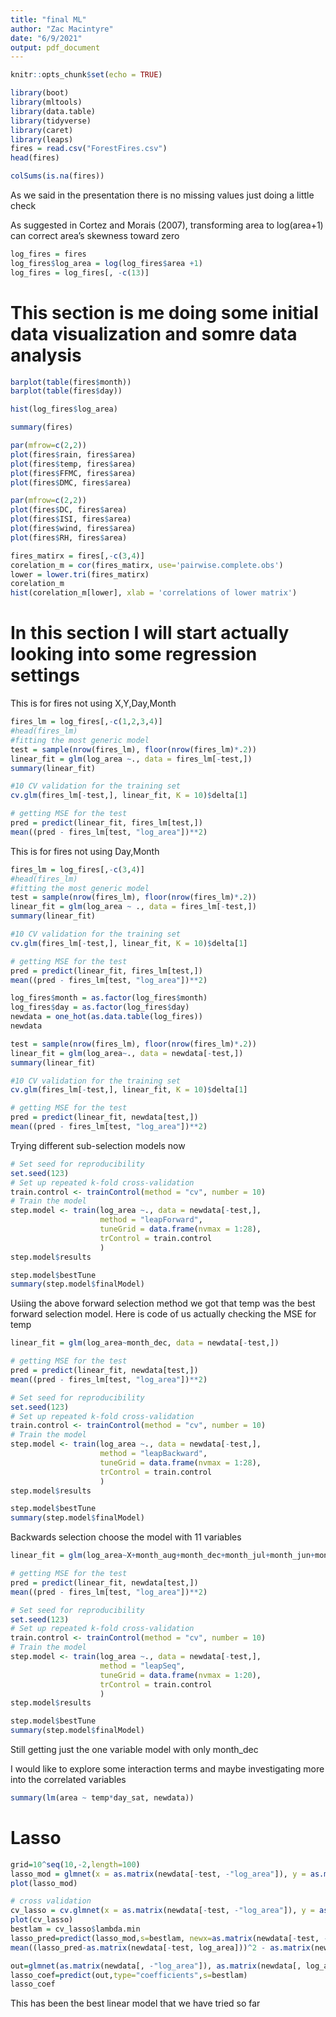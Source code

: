 ```yaml
---
title: "final ML"
author: "Zac Macintyre"
date: "6/9/2021"
output: pdf_document
---
```


```r
knitr::opts_chunk$set(echo = TRUE)
```



```r
library(boot)
library(mltools)
library(data.table)
library(tidyverse)
library(caret)
library(leaps)
fires = read.csv("ForestFires.csv")
head(fires)
```

```r
colSums(is.na(fires))
```
As we said in the presentation there is no missing values just doing a little check

As suggested in Cortez and Morais (2007), transforming area to log(area+1) can correct area's skewness toward zero
```r
log_fires = fires
log_fires$log_area = log(log_fires$area +1)
log_fires = log_fires[, -c(13)]
```

# This section is me doing some initial data visualization and somre data analysis
```r
barplot(table(fires$month))
barplot(table(fires$day))
```
```r
hist(log_fires$log_area)
```


```r
summary(fires)
```

```r
par(mfrow=c(2,2))
plot(fires$rain, fires$area)
plot(fires$temp, fires$area)
plot(fires$FFMC, fires$area)
plot(fires$DMC, fires$area)
```
```r
par(mfrow=c(2,2))
plot(fires$DC, fires$area)
plot(fires$ISI, fires$area)
plot(fires$wind, fires$area)
plot(fires$RH, fires$area)
```

```r
fires_matirx = fires[,-c(3,4)]
corelation_m = cor(fires_matirx, use='pairwise.complete.obs')
lower = lower.tri(fires_matirx)
corelation_m
hist(corelation_m[lower], xlab = 'correlations of lower matrix')
```


# In this section I will start actually looking into some regression settings

This is for fires not using X,Y,Day,Month
```r
fires_lm = log_fires[,-c(1,2,3,4)]
#head(fires_lm)
#fitting the most generic model
test = sample(nrow(fires_lm), floor(nrow(fires_lm)*.2))
linear_fit = glm(log_area ~., data = fires_lm[-test,])
summary(linear_fit)

#10 CV validation for the training set 
cv.glm(fires_lm[-test,], linear_fit, K = 10)$delta[1]

# getting MSE for the test
pred = predict(linear_fit, fires_lm[test,])
mean((pred - fires_lm[test, "log_area"])**2)
```


This is for fires not using Day,Month
```r
fires_lm = log_fires[,-c(3,4)]
#head(fires_lm)
#fitting the most generic model
test = sample(nrow(fires_lm), floor(nrow(fires_lm)*.2))
linear_fit = glm(log_area ~ ., data = fires_lm[-test,])
summary(linear_fit)

#10 CV validation for the training set 
cv.glm(fires_lm[-test,], linear_fit, K = 10)$delta[1]

# getting MSE for the test
pred = predict(linear_fit, fires_lm[test,])
mean((pred - fires_lm[test, "log_area"])**2)
```


```r
log_fires$month = as.factor(log_fires$month)
log_fires$day = as.factor(log_fires$day)
newdata = one_hot(as.data.table(log_fires))
newdata
```

```r
test = sample(nrow(fires_lm), floor(nrow(fires_lm)*.2))
linear_fit = glm(log_area~., data = newdata[-test,])
summary(linear_fit)

#10 CV validation for the training set 
cv.glm(fires_lm[-test,], linear_fit, K = 10)$delta[1]

# getting MSE for the test
pred = predict(linear_fit, newdata[test,])
mean((pred - fires_lm[test, "log_area"])**2)
```


Trying different sub-selection models now
```r
# Set seed for reproducibility
set.seed(123)
# Set up repeated k-fold cross-validation
train.control <- trainControl(method = "cv", number = 10)
# Train the model
step.model <- train(log_area ~., data = newdata[-test,],
                    method = "leapForward", 
                    tuneGrid = data.frame(nvmax = 1:28),
                    trControl = train.control
                    )
step.model$results

step.model$bestTune
summary(step.model$finalModel)
```

Usiing the above forward selection method we got that temp was the best forward selection model.  Here is code of us actually checking the MSE for temp
```r
linear_fit = glm(log_area~month_dec, data = newdata[-test,])

# getting MSE for the test
pred = predict(linear_fit, newdata[test,])
mean((pred - fires_lm[test, "log_area"])**2)
```


```r
# Set seed for reproducibility
set.seed(123)
# Set up repeated k-fold cross-validation
train.control <- trainControl(method = "cv", number = 10)
# Train the model
step.model <- train(log_area ~., data = newdata[-test,],
                    method = "leapBackward", 
                    tuneGrid = data.frame(nvmax = 1:28),
                    trControl = train.control
                    )
step.model$results

step.model$bestTune
summary(step.model$finalModel)
```

Backwards selection choose the model with 11 variables 
```r

linear_fit = glm(log_area~X+month_aug+month_dec+month_jul+month_jun+month_mar+DMC+temp+wind, data = newdata[-test,])

# getting MSE for the test
pred = predict(linear_fit, newdata[test,])
mean((pred - fires_lm[test, "log_area"])**2)
```




```r
# Set seed for reproducibility
set.seed(123)
# Set up repeated k-fold cross-validation
train.control <- trainControl(method = "cv", number = 10)
# Train the model
step.model <- train(log_area ~., data = newdata[-test,],
                    method = "leapSeq", 
                    tuneGrid = data.frame(nvmax = 1:20),
                    trControl = train.control
                    )
step.model$results

step.model$bestTune
summary(step.model$finalModel)
```
Still getting just the one variable model with only month_dec

I would like to explore some interaction terms and maybe investigating more into the correlated variables 
```r
summary(lm(area ~ temp*day_sat, newdata))
```



# Lasso
```r
grid=10^seq(10,-2,length=100)
lasso_mod = glmnet(x = as.matrix(newdata[-test, -"log_area"]), y = as.matrix(newdata[-test, log_area]), alpha=1, lambda = grid)
plot(lasso_mod)

# cross validation
cv_lasso = cv.glmnet(x = as.matrix(newdata[-test, -"log_area"]), y = as.matrix(newdata[-test, log_area]), alpha=1)
plot(cv_lasso)
bestlam = cv_lasso$lambda.min
lasso_pred=predict(lasso_mod,s=bestlam, newx=as.matrix(newdata[-test, -"log_area"]))
mean((lasso_pred-as.matrix(newdata[-test, log_area]))^2 - as.matrix(newdata[-test, log_area]))

out=glmnet(as.matrix(newdata[, -"log_area"]), as.matrix(newdata[, log_area]), alpha=1,lambda=grid)
lasso_coef=predict(out,type="coefficients",s=bestlam)
lasso_coef
```
This has been the best linear model that we have tried so far












